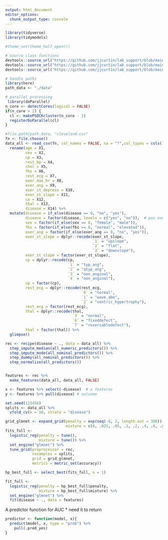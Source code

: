 ```yaml
---
output: html_document
editor_options: 
  chunk_output_type: console
---
```

```r
library(tidyverse)
library(tidymodels)

#theme_set(theme_half_open())

# source class functions
devtools::source_url("https://github.com/jjcurtin/lab_support/blob/main/fun_ml.R?raw=true")
devtools::source_url("https://github.com/jjcurtin/lab_support/blob/main/fun_eda.R?raw=true")
devtools::source_url("https://github.com/jjcurtin/lab_support/blob/main/fun_plots.R?raw=true")

# handle paths
library(here)
path_data <- "./data"

# parallel processing
 library(doParallel)
n_core <- detectCores(logical = FALSE)
if(n_core > 2) {
  cl <- makePSOCKcluster(n_core - 1)
  registerDoParallel(cl)
}
```


```r
#file.path(path_data, "cleveland.csv"
fn <- file.choose()
data_all <- read_csv(fn, col_names = FALSE, na = "?",col_types = cols()) %>% 
  rename(age = X1,
         sex = X2,
         cp = X3,
         rest_bp = X4,
         chol = X5,
         fbs = X6,
         rest_ecg = X7,
         exer_max_hr = X8,
         exer_ang = X9,
         exer_st_depress = X10,
         exer_st_slope = X11,
         ca = X12,
         thal = X13,
         disease = X14) %>% 
  mutate(disease = if_else(disease == 0, "no", "yes"),
         disease = factor(disease, levels = c("yes", "no")),  # pos event first
         sex = factor(if_else(sex == 0, "female", "male")),
         fbs = factor(if_else(fbs == 0, "normal", "elevated")),
         exer_ang = factor(if_else(exer_ang == 0, "no", "yes")),
         exer_st_slope = dplyr::recode(exer_st_slope, 
                                       `1` = "upslope", 
                                       `2` = "flat", 
                                       `3` = "downslope"),
         exer_st_slope = factor(exer_st_slope),
         cp = dplyr::recode(cp, 
                            `1` = "typ_ang", 
                            `2` = "atyp_ang", 
                            `3` = "non_anginal", 
                            `4` = "non_anginal"),
         cp = factor(cp),
         rest_ecg = dplyr::recode(rest_ecg, 
                                  `0` = "normal", 
                                  `1` = "wave_abn", 
                                  `2` = "ventric_hypertrophy"),
         rest_ecg = factor(rest_ecg),
         thal = dplyr::recode(thal, 
                              `3` = "normal", 
                              `6` = "fixeddefect", 
                              `7` = "reversabledefect"),
         thal = factor(thal)) %>% 
  glimpse()
```

```r
rec <- recipe(disease ~ ., data = data_all) %>% 
  step_impute_median(all_numeric_predictors()) %>% 
  step_impute_mode(all_nominal_predictors()) %>%   
  step_dummy(all_nominal_predictors()) %>% 
  step_normalize(all_predictors())


features <- rec %>% 
  make_features(data_all, data_all, FALSE)

x <- features %>% select(-disease)  # x features
y <- features %>% pull(disease) # outcome
```



```r
set.seed(123456)
splits <- data_all %>% 
  vfold_cv(k = 10, strata = "disease")
```

```r
grid_glmnet <- expand_grid(penalty = exp(seq(-8, 2, length.out = 300)),
                           mixture = c(0, .025, .05, .1, .2, .4, .6, .8, 1))
fits_full <- 
  logistic_reg(penalty = tune(),
               mixture = tune()) %>% 
  set_engine("glmnet") %>% 
  tune_grid(preprocessor = rec,
            resamples = splits,
            grid = grid_glmnet,
            metrics = metric_set(accuracy))

hp_best_full <- select_best(fits_full, n = 1)

fit_full <- 
  logistic_reg(penalty = hp_best_full$penalty,
               mixture = hp_best_full$mixture) %>% 
  set_engine("glmnet") %>% 
  fit(disease ~ ., data = features)
```

A predictor function for AUC
* need it to return
```r
predictor <- function(model, x){
  predict(model, x, type = "prob") %>% 
    pull(.pred_yes)
}

```



